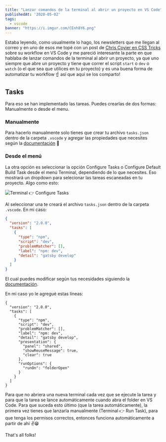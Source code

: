 ```yaml
---
title: "Lanzar comandos de la terminal al abrir un proyecto en VS Code"
publishedAt: '2020-05-02'
tags:
  - vscode
banner: "https://i.imgur.com/CEnh8Y6.png"
---
```


Estaba leyendo, como usualmente lo hago, los newsletters que me llegan al correo y en uno de esos me topé con un post de [Chris Coyier en CSS Tricks](https://css-tricks.com/some-little-improvements-to-my-vs-code-workflow-workspaces-icons-tasks/) sobre su workflow en VS Code y me pareció interesante la parte en que hablaba de lanzar comandos de la terminal al abrir un proyecto, ya que uno siempre que abre un proyecto y tiene que correr el script `start` o `dev` o `watch` (o el que sea que utilices en tu proyecto) y es una buena forma de automatizar tu workflow ☝️ así que aquí se los comparto!

## Tasks

Para eso se han implementado las tareas. Puedes crearlas de dos formas: Manualmente o desde el menu.

### Manualmente

Para hacerlo manualmente solo tienes que crear tu archivo `tasks.json` dentro de la carpeta `.vscode` y agregar las propiedades que necesites según la [documentación](https://code.visualstudio.com/docs/editor/tasks) 👀

### Desde el menú

La otra opción es seleccionar la opción Configure Tasks o Configure Default Build Task desde el menú Terminal, dependiendo de lo que necesites. Eso mostrará un dropdown para selecionar las tareas escaneadas en tu proyecto. Algo como esto:

![Terminal 👉 Configure Tasks](https://i.imgur.com/fRzPqKE.png)

Al seleccionar una te creará el archivo `tasks.json` dentro de la carpeta `.vscode`. En mi caso:

```json
{
  "version": "2.0.0",
  "tasks": [
    {
      "type": "npm",
      "script": "dev",
      "problemMatcher": [],
      "label": "npm: dev",
      "detail": "gatsby develop"
    }
  ]
}
```

El cual puedes modificar según tus necesidades siguiendo la [documentación](https://code.visualstudio.com/docs/editor/tasks).

En mi caso yo le agregué estas líneas:

```json{10-17}
{
  "version": "2.0.0",
  "tasks": [
    {
      "type": "npm",
      "script": "dev",
      "problemMatcher": [],
      "label": "npm: dev",
      "detail": "gatsby develop",
      "presentation": {
        "panel": "shared",
        "showReuseMessage": true,
        "clear": true
      },
      "runOptions": {
        "runOn": "folderOpen"
      }
    }
  ]
}
```

Para que no abriera una nueva terminal cada vez que se ejecute la tarea y para que la tarea se lance automáticamente cuando abra el folder en VS Code. Para que suceda esto último (que la tarea automáticamente), la primera vez tienes que lanzarla manualmente (Terminal 👉 Run Task), para que tenga los permisos correctos, entonces funciona automáticamente a partir de ahí ✌️😁

That's all folks!
